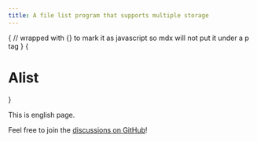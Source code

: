 ```yaml
---
title: A file list program that supports multiple storage
---
```



{
// wrapped with {} to mark it as javascript so mdx will not put it under a p tag
}
{<h1 className="text-center font-extrabold md:text-5xl mt-8">Alist</h1>}


This is english page.

Feel free to join the [discussions on GitHub](https://github.com/alist-org/alist/discussions)!

